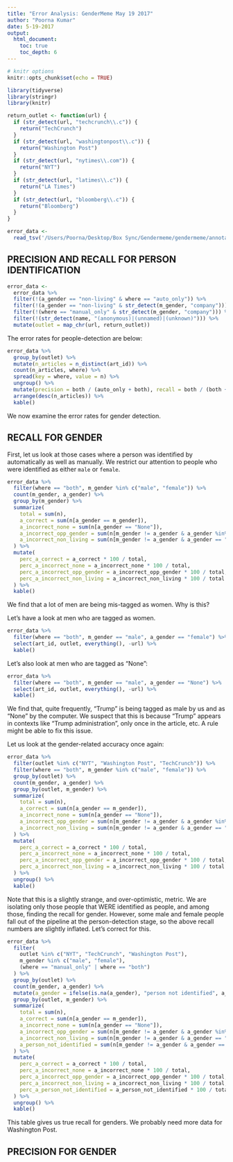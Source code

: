 ```yaml
---
title: "Error Analysis: GenderMeme May 19 2017"
author: "Poorna Kumar"
date: 5-19-2017
output: 
  html_document:
    toc: true
    toc_depth: 6
---
```


```r
# knitr options
knitr::opts_chunk$set(echo = TRUE)
```


```r
library(tidyverse)
library(stringr)
library(knitr)

return_outlet <- function(url) {
  if (str_detect(url, "techcrunch\\.c")) {
    return("TechCrunch")
  }
  if (str_detect(url, "washingtonpost\\.c")) {
    return("Washington Post")
  }
  if (str_detect(url, "nytimes\\.com")) {
    return("NYT")
  } 
  if (str_detect(url, "latimes\\.c")) {
    return("LA Times")
  }
  if (str_detect(url, "bloomberg\\.c")) {
    return("Bloomberg")
  }
}

error_data <- 
  read_tsv('/Users/Poorna/Desktop/Box Sync/Gendermeme/gendermeme/annotated/manual/ann_dump_Fri_May_19_00_59_45_2017.tsv')
```

## PRECISION AND RECALL FOR PERSON IDENTIFICATION

```r
error_data <-
  error_data %>% 
  filter(!(a_gender == "non-living" & where == "auto_only")) %>%
  filter(!(a_gender == "non-living" & str_detect(m_gender, "company"))) %>% 
  filter(!(where == "manual_only" & str_detect(m_gender, "company"))) %>% 
  filter(!(str_detect(name, "(anonymous)|(unnamed)|(unknown)"))) %>% 
  mutate(outlet = map_chr(url, return_outlet))
```

The error rates for people-detection are below:

```r
error_data %>% 
  group_by(outlet) %>% 
  mutate(n_articles = n_distinct(art_id)) %>% 
  count(n_articles, where) %>% 
  spread(key = where, value = n) %>% 
  ungroup() %>% 
  mutate(precision = both / (auto_only + both), recall = both / (both + manual_only)) %>% 
  arrange(desc(n_articles)) %>% 
  kable()
```

We now examine the error rates for gender detection.

## RECALL FOR GENDER

First, let us look at those cases where a person was identified by automatically
as well as manually. We restrict our attention to people who were identified as
either `male` or `female`.

```r
error_data %>% 
  filter(where == "both", m_gender %in% c("male", "female")) %>% 
  count(m_gender, a_gender) %>% 
  group_by(m_gender) %>% 
  summarize(
    total = sum(n), 
    a_correct = sum(n[a_gender == m_gender]), 
    a_incorrect_none = sum(n[a_gender == "None"]),
    a_incorrect_opp_gender = sum(n[m_gender != a_gender & a_gender %in% c("male", "female")]),
    a_incorrect_non_living = sum(n[m_gender != a_gender & a_gender == "non-living"])
  ) %>% 
  mutate(
    perc_a_correct = a_correct * 100 / total,
    perc_a_incorrect_none = a_incorrect_none * 100 / total,
    perc_a_incorrect_opp_gender = a_incorrect_opp_gender * 100 / total,
    perc_a_incorrect_non_living = a_incorrect_non_living * 100 / total
  ) %>% 
  kable()
```


We find that a lot of men are being mis-tagged as women. Why is this?

Let's have a look at men who are tagged as women.

```r
error_data %>% 
  filter(where == "both", m_gender == "male", a_gender == "female") %>% 
  select(art_id, outlet, everything(), -url) %>% 
  kable()
```

Let's also look at men who are tagged as "None":

```r
error_data %>% 
  filter(where == "both", m_gender == "male", a_gender == "None") %>% 
  select(art_id, outlet, everything(), -url) %>% 
  kable()

```


We find that, quite frequently, "Trump" is being tagged as male by us and as "None"
by the computer. We suspect that this is because "Trump" appears in contexts like
"Trump administration", only once in the article, etc. A rule might be able to 
fix this issue.

Let us look at the gender-related accuracy once again:

```r
error_data %>% 
  filter(outlet %in% c("NYT", "Washington Post", "TechCrunch")) %>% 
  filter(where == "both", m_gender %in% c("male", "female")) %>% 
  group_by(outlet) %>% 
  count(m_gender, a_gender) %>% 
  group_by(outlet, m_gender) %>% 
  summarize(
    total = sum(n), 
    a_correct = sum(n[a_gender == m_gender]), 
    a_incorrect_none = sum(n[a_gender == "None"]),
    a_incorrect_opp_gender = sum(n[m_gender != a_gender & a_gender %in% c("male", "female")]),
    a_incorrect_non_living = sum(n[m_gender != a_gender & a_gender == "non-living"])
  ) %>% 
  mutate(
    perc_a_correct = a_correct * 100 / total,
    perc_a_incorrect_none = a_incorrect_none * 100 / total,
    perc_a_incorrect_opp_gender = a_incorrect_opp_gender * 100 / total,
    perc_a_incorrect_non_living = a_incorrect_non_living * 100 / total
  ) %>% 
  ungroup() %>% 
  kable()
```

Note that this is a slightly strange, and over-optimistic, metric. We are isolating 
only those people that WERE identified as people, and among those, finding the recall
for gender. However, some male and female people fall out of the pipeline at the person-detection
stage, so the above recall numbers are slightly inflated. Let's correct for this.

```r
error_data %>% 
  filter(
    outlet %in% c("NYT", "TechCrunch", "Washington Post"), 
    m_gender %in% c("male", "female"), 
    (where == "manual_only" | where == "both")
  ) %>% 
  group_by(outlet) %>% 
  count(m_gender, a_gender) %>% 
  mutate(a_gender = ifelse(is.na(a_gender), "person not identified", a_gender)) %>% 
  group_by(outlet, m_gender) %>% 
  summarize(
    total = sum(n), 
    a_correct = sum(n[a_gender == m_gender]), 
    a_incorrect_none = sum(n[a_gender == "None"]),
    a_incorrect_opp_gender = sum(n[m_gender != a_gender & a_gender %in% c("male", "female")]),
    a_incorrect_non_living = sum(n[m_gender != a_gender & a_gender == "non-living"]),
    a_person_not_identified = sum(n[m_gender != a_gender & a_gender == "person not identified"])
  ) %>% 
  mutate(
    perc_a_correct = a_correct * 100 / total,
    perc_a_incorrect_none = a_incorrect_none * 100 / total,
    perc_a_incorrect_opp_gender = a_incorrect_opp_gender * 100 / total,
    perc_a_incorrect_non_living = a_incorrect_non_living * 100 / total,
    perc_a_person_not_identified = a_person_not_identified * 100 / total
  ) %>% 
  ungroup() %>% 
  kable()
```

This table gives us true recall for genders. We probably need more data for Washington Post.

## PRECISION FOR GENDER
